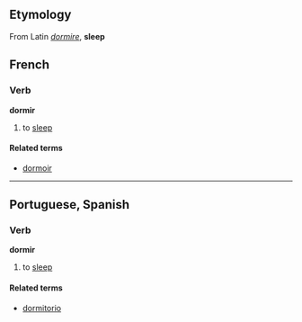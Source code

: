 ==Etymology==
From Latin ''[[dormire]]'', '''sleep'''

==French==
===Verb===
'''dormir'''

# to [[sleep]]

====Related terms====
*[[dormoir]]

----
==Portuguese, Spanish==
===Verb===
'''dormir'''

# to [[sleep]]

====Related terms====
*[[dormitorio]]